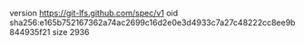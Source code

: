 version https://git-lfs.github.com/spec/v1
oid sha256:e165b752167362a74ac2699c16d2e0e3d4933c7a27c48222cc8ee9b844935f21
size 2936
